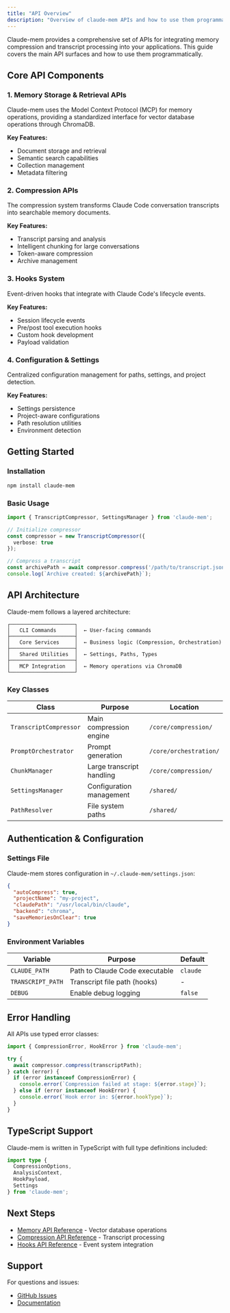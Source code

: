 ```yaml
---
title: "API Overview"
description: "Overview of claude-mem APIs and how to use them programmatically"
---
```


Claude-mem provides a comprehensive set of APIs for integrating memory compression and transcript processing into your applications. This guide covers the main API surfaces and how to use them programmatically.

## Core API Components

### 1. Memory Storage & Retrieval APIs

Claude-mem uses the Model Context Protocol (MCP) for memory operations, providing a standardized interface for vector database operations through ChromaDB.

**Key Features:**
- Document storage and retrieval
- Semantic search capabilities
- Collection management
- Metadata filtering

### 2. Compression APIs

The compression system transforms Claude Code conversation transcripts into searchable memory documents.

**Key Features:**
- Transcript parsing and analysis
- Intelligent chunking for large conversations
- Token-aware compression
- Archive management

### 3. Hooks System

Event-driven hooks that integrate with Claude Code's lifecycle events.

**Key Features:**
- Session lifecycle events
- Pre/post tool execution hooks
- Custom hook development
- Payload validation

### 4. Configuration & Settings

Centralized configuration management for paths, settings, and project detection.

**Key Features:**
- Settings persistence
- Project-aware configurations
- Path resolution utilities
- Environment detection

## Getting Started

### Installation

```bash
npm install claude-mem
```

### Basic Usage

```typescript
import { TranscriptCompressor, SettingsManager } from 'claude-mem';

// Initialize compressor
const compressor = new TranscriptCompressor({
  verbose: true
});

// Compress a transcript
const archivePath = await compressor.compress('/path/to/transcript.jsonl');
console.log(`Archive created: ${archivePath}`);
```

## API Architecture

Claude-mem follows a layered architecture:

```
┌─────────────────────┐
│   CLI Commands      │  ← User-facing commands
├─────────────────────┤
│   Core Services     │  ← Business logic (Compression, Orchestration)
├─────────────────────┤
│   Shared Utilities  │  ← Settings, Paths, Types
├─────────────────────┤
│   MCP Integration   │  ← Memory operations via ChromaDB
└─────────────────────┘
```

### Key Classes

| Class | Purpose | Location |
|-------|---------|----------|
| `TranscriptCompressor` | Main compression engine | `/core/compression/` |
| `PromptOrchestrator` | Prompt generation | `/core/orchestration/` |
| `ChunkManager` | Large transcript handling | `/core/compression/` |
| `SettingsManager` | Configuration management | `/shared/` |
| `PathResolver` | File system paths | `/shared/` |

## Authentication & Configuration

### Settings File

Claude-mem stores configuration in `~/.claude-mem/settings.json`:

```json
{
  "autoCompress": true,
  "projectName": "my-project",
  "claudePath": "/usr/local/bin/claude",
  "backend": "chroma",
  "saveMemoriesOnClear": true
}
```

### Environment Variables

| Variable | Purpose | Default |
|----------|---------|---------|
| `CLAUDE_PATH` | Path to Claude Code executable | `claude` |
| `TRANSCRIPT_PATH` | Transcript file path (hooks) | - |
| `DEBUG` | Enable debug logging | `false` |

## Error Handling

All APIs use typed error classes:

```typescript
import { CompressionError, HookError } from 'claude-mem';

try {
  await compressor.compress(transcriptPath);
} catch (error) {
  if (error instanceof CompressionError) {
    console.error(`Compression failed at stage: ${error.stage}`);
  } else if (error instanceof HookError) {
    console.error(`Hook error in: ${error.hookType}`);
  }
}
```

## TypeScript Support

Claude-mem is written in TypeScript with full type definitions included:

```typescript
import type {
  CompressionOptions,
  AnalysisContext,
  HookPayload,
  Settings
} from 'claude-mem';
```

## Next Steps

- [Memory API Reference](/api-reference/memory-api) - Vector database operations
- [Compression API Reference](/api-reference/compression-api) - Transcript processing
- [Hooks API Reference](/api-reference/hooks-api) - Event system integration

## Support

For questions and issues:
- [GitHub Issues](https://github.com/thedotmack/claude-mem/issues)
- [Documentation](https://claude-mem.vercel.app)